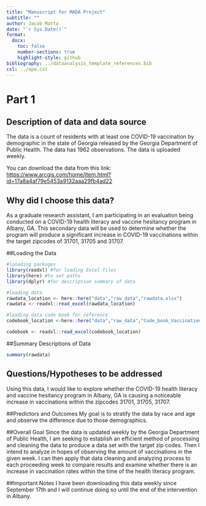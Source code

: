 ```yaml
---
title: "Manuscript for MADA Project"
subtitle: ""
author: Jacob Matta
date: "`r Sys.Date()`"
format:
  docx:
    toc: false
    number-sections: true
    highlight-style: github
bibliography: ../dataanalysis_template_references.bib
csl: ../apa.csl
---
```

# Part 1

## Description of data and data source

The data is a count of residents with at least one COVID-19 vaccination by demographic in the state of Georgia released by the Georgia Department of Public Health. The data has 1962 observations. The data is uploaded weekly.

You can download the data from this link: <https://www.arcgis.com/home/item.html?id=17a8a4af79e5453a9132aaa29fb4ad22>

## Why did I choose this data?

As a graduate research assistant, I am participating in an evaluation being conducted on a COVID-19 health literacy and vaccine hesitancy program in Albany, GA. This secondary data will be used to determine whether the program will produce a significant increase in COVID-19 vaccinations within the target zipcodes of 31701, 31705 and 31707.

##Loading the Data 

```r
#looading packages
library(readxl) #for loading Excel files
library(here) #to set paths
library(dplyr) #for description summary of data 
```

```r
#loading data
rawdata_location <- here::here("data","raw_data","rawdata.xlsx")
rawdata <- readxl::read_excel(rawdata_location)

#loading data code book for reference 
codebook_location <-here::here("data","raw_data","Code_book_Vaccination_Demog_.xlsx")

codebook <- readxl::read_excel(codebook_location)
```

##Summary Descriptions of Data
```r
summary(rawdata)
```

## Questions/Hypotheses to be addressed
Using this data, I would like to explore whether the COVID-19 health literacy and vaccine hesitancy program in Albany, GA is causing a noticeable increase in vaccinations within the zipcodes 31701, 31705, 31707. 

##Predictors and Outcomes
My goal is to stratify the data by race and age and observe the difference due to those demographics. 

##Overall Goal 
Since the data is updated weekly by the Georgia Department of Public Health, I am seeking to establish an efficient method of processing and cleaning the data to produce a data set with the target zip codes. Then I intend to analyze in hopes of observing the amount of vaccinations in the given week. I can then apply that data cleaning and analyzing process to each proceeding week to compare results and examine whether there is an increase in vaccination rates within the time of the health literacy program. 

##Important Notes
I have been downloading this data weekly since September 17th and I will continue doing so until the end of the intervention in Albany. 


